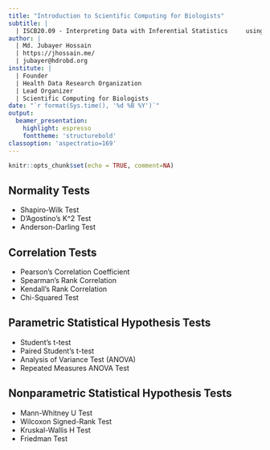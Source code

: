 ```yaml
---
title: "Introduction to Scientific Computing for Biologists"
subtitle: |
  | ISCB20.09 - Interpreting Data with Inferential Statistics     using R 
author: | 
  | Md. Jubayer Hossain
  | https://jhossain.me/
  | jubayer@hdrobd.org 
institute: | 
  | Founder 
  | Health Data Research Organization
  | Lead Organizer
  | Scientific Computing for Biologists 
date: "`r format(Sys.time(), '%d %B %Y')`"
output: 
  beamer_presentation:
    highlight: espresso
    fonttheme: 'structurebold'
classoption: 'aspectratio=169'
---
```

```r
knitr::opts_chunk$set(echo = TRUE, comment=NA)
```


## Normality Tests{.t}
- Shapiro-Wilk Test
- D’Agostino’s K^2 Test
- Anderson-Darling Test

## Correlation Tests{.t}
- Pearson’s Correlation Coefficient
- Spearman’s Rank Correlation
- Kendall’s Rank Correlation
- Chi-Squared Test

## Parametric Statistical Hypothesis Tests{.t}
- Student’s t-test
- Paired Student’s t-test
- Analysis of Variance Test (ANOVA)
- Repeated Measures ANOVA Test

## Nonparametric Statistical Hypothesis Tests{.t}
- Mann-Whitney U Test
- Wilcoxon Signed-Rank Test
- Kruskal-Wallis H Test
- Friedman Test













